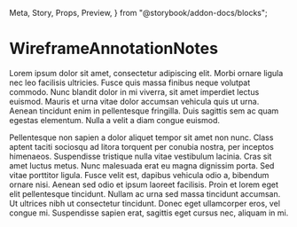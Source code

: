   Meta, Story, Props, Preview,
} from "@storybook/addon-docs/blocks";



<Meta title="@matt-dunn/react-wireframes/WireframeAnnotationNotes" component={WireframeAnnotationNotes} />

# WireframeAnnotationNotes

Lorem ipsum dolor sit amet, consectetur adipiscing elit. Morbi ornare ligula nec leo facilisis ultricies. Fusce quis massa finibus neque volutpat commodo. Nunc blandit dolor in mi viverra, sit amet imperdiet lectus euismod. Mauris et urna vitae dolor accumsan vehicula quis ut urna. Aenean tincidunt enim in pellentesque fringilla. Duis sagittis sem ac quam egestas elementum. Nulla a velit a diam congue euismod.

<Props of={WireframeAnnotationNotes} />

Pellentesque non sapien a dolor aliquet tempor sit amet non nunc. Class aptent taciti sociosqu ad litora torquent per conubia nostra, per inceptos himenaeos. Suspendisse tristique nulla vitae vestibulum lacinia. Cras sit amet luctus metus. Nunc malesuada erat eu magna dignissim porta. Sed vitae porttitor ligula. Fusce velit est, dapibus vehicula odio a, bibendum ornare nisi. Aenean sed odio et ipsum laoreet facilisis. Proin et lorem eget elit pellentesque tincidunt. Nullam ac urna sed massa tincidunt accumsan. Ut ultrices nibh ut consectetur tincidunt. Donec eget ullamcorper eros, vel congue mi. Suspendisse sapien erat, sagittis eget cursus nec, aliquam in mi.

<Preview>
    <Story name="Single Annotation">
        <Container>
            <WireframeAnnotationNotes
              annotations={single}
            />
        </Container>
    </Story>
    <Story name="Multiple Annotation">
        <Container>
            <WireframeAnnotationNotes
              annotations={multiple}
            />
        </Container>
    </Story>
    <Story name="Highlighted Annotation">
        <Container>
            <WireframeAnnotationNotes
              annotations={multiple}
              highlightedNote={multiple[0]}
            />
        </Container>
    </Story>
    <Story name="No Annotation">
        <Container>
            <WireframeAnnotationNotes />
        </Container>
    </Story>
</Preview>
